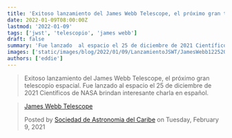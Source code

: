 ```yaml
---
title: 'Exitoso lanzamiento del James Webb Telescope, el próximo gran telescopio espacial.'
date: 2022-01-09T08:00:00Z
lastmod: '2022-01-09'
tags: ['jwst', 'telescopio', 'james webb']
draft: false
summary: 'Fue lanzado  al espacio el 25 de diciembre de 2021 Científicos de NASA brindan interesante charla en español.'
images: ['static/images/blog/2022/01/09/LanzamientoJSWT/JamesWebb12252021.jpg']
authors: ['eddie']
---
```


> Exitoso lanzamiento del James Webb Telescope, el próximo gran telescopio espacial. Fue lanzado  al espacio el 25 de diciembre de 2021 Científicos de NASA brindan interesante charla en español.

<div class="fb-video" data-href="https://www.facebook.com/sociedad.astronomia/videos/179268820227106" data-width="500"
  data-show-text="true">
  <blockquote cite="https://www.facebook.com/sociedad.astronomia/videos/179268820227106/" class="fb-xfbml-parse-ignore">
    <a href="https://www.facebook.com/sociedad.astronomia/videos/179268820227106/">James Webb Telescope</a>
    <p></p>Posted by <a href="https://www.facebook.com/sociedad.astronomia/">Sociedad de Astronomia del Caribe</a> on
    Tuesday, February 9, 2021
  </blockquote>
</div>
